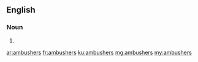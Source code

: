 ==English==

===Noun===
{{head|en|plural}}

# {{plural of|ambusher|lang=en|nocat=1}}

[[ar:ambushers]]
[[fr:ambushers]]
[[ku:ambushers]]
[[mg:ambushers]]
[[my:ambushers]]